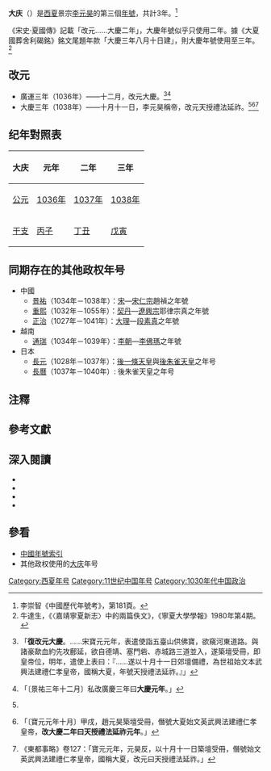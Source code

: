 {{Eranamebox|年号=大庆
|起讫时间= 1036年十二月－1038年十月
|政权= [[西夏|西夏]]
|帝王= 景宗[[李元昊|李元昊]]
|历时= 3年
|timeline= <timeline>
ImageSize  = width:200 height:50
PlotArea   = width:180 height:30 left:10 bottom:20
TimeAxis   = orientation:horizontal
DateFormat = yyyy
Period     = from:1032 till:1227
AlignBars  = early
ScaleMajor = increment:50 start:1032
Colors =
  id:canvas value:rgb(1,1,0.85)
BackgroundColors = canvas:canvas
PlotData =
  width:15 color:black
  bar:era from:start till:end
  bar:era from:1032 till:1048 color:red
  bar:era from:1036 till:1038 color:yellow
</timeline>
|说明= 大庆在<span style="color: red;">'''西夏'''</span>及李元昊時期的位置
}}
'''大庆'''（{{kj|1036年|十二月|1038年|十月}}）{{noteTag|李崇智作大慶年號終於1038年九月，根據《宋史·夏國傳》及《續資治通鑑長編》，改元天授禮法延祚在1038年農曆10月11日。}}是[[西夏|西夏]]景宗[[李元昊|李元昊]]的第三個[[年號|年號]]，共計3年。<ref>李崇智《中國歷代年號考》，第181頁。</ref>

《宋史·夏國傳》記載「改元……大慶二年」，大慶年號似乎只使用二年。據《大夏國葬舍利碣銘》銘文尾題年款「大慶三年八月十日建」，則大慶年號使用至三年。<ref>牛達生，《〈嘉靖寧夏新志〉中的兩篇佚文》，《寧夏大學學報》1980年第4期。</ref>

==改元==
*廣運三年（1036年）——十二月，改元大慶。<ref name="夏國傳">{{cite wikisource|title=宋史列傳卷第二百四十四外國一夏國上|last=脫脫|wslink=zh:宋史/卷485}}「'''復改元大慶'''。……宋寶元元年，表遣使詣五臺山供佛寶，欲窺河東道路。與諸豪歃血約先攻鄜延，欲自德靖、塞門砦、赤城路三道並入，遂築壇受冊，即皇帝位，明年，遣使上表曰：『……遂以十月十一日郊壇備禮，為世祖始文本武興法建禮仁孝皇帝，國稱大夏，年號天授禮法延祚。』」</ref><ref>{{cite wikisource|title=續資治通鑑長編卷一百十九|last=李燾|wslink=zh:續資治通鑑長編/卷119}}「〔景祐三年十二月〕私改廣慶三年曰'''大慶元年'''。」</ref>
*大慶三年（1038年）——十月十一日，李元昊稱帝，改元天授禮法延祚。<ref name="夏國傳"/><ref>{{cite wikisource|title=續資治通鑑長編卷一百十九|last=李燾|wslink=zh:續資治通鑑長編/卷122}}「〔寶元元年十月〕甲戌，趙元昊築壇受冊，僭號大夏始文英武興法建禮仁孝皇帝，'''改大慶二年曰天授禮法延祚元年'''。」</ref><ref>《東都事略》卷127：「寶元元年，元昊反，以十月十一日築壇受冊，僭號始文英武興法建禮仁孝皇帝，國稱大夏，改元曰天授禮法延祚。」</ref>

==纪年對照表==
{| class="wikitable"  style="text-align:center"
!大庆!!元年!!二年!!三年
|-
![[公元|公元]]
|[[1036年|1036年]]||[[1037年|1037年]]||[[1038年|1038年]]
|-
![[干支|干支]]
|[[丙子|丙子]]||[[丁丑|丁丑]]||[[戊寅|戊寅]]
|}

==同期存在的其他政权年号==
*中國
**[[景祐|景祐]]（1034年－1038年）：[[北宋|宋]]—[[宋仁宗|宋仁宗]]趙禎之年號
**[[重熙|重熙]]（1032年－1055年）：[[遼朝|契丹]]—[[遼興宗|遼興宗]]耶律宗真之年號
**[[正治_(大理)|正治]]（1027年－1041年）：[[大理國|大理]]—[[段素真|段素真]]之年號
*越南
**[[通瑞|通瑞]]（1034年－1039年）：[[李朝_(越南)|李朝]]—[[李佛瑪|李佛瑪]]之年號
*日本
**[[長元|長元]]（1028年－1037年）：[[後一條天皇|後一條天皇]]與[[後朱雀天皇|後朱雀天皇]]之年号
**[[長曆|長曆]]（1037年－1040年）: 後朱雀天皇之年号

==注釋==
{{NoteFoot}}

==參考文獻==
{{Reflist}}

==深入閱讀==
<div>
*{{Cite book|author=李崇智|title=中國歷代年號考|format=|url=|date=2004年12月|publisher=中華書局|location=北京|id=ISBN 7101025129}}
*{{Cite book|author=鄧洪波|title=東亞歷史年表|format=pdf|url=http://www.eastasia.ntu.edu.tw/chinese/05_a04.htm|date=2005年3月|publisher=國立臺灣大學東亞經典與文化研究計劃|location=臺北|id=ISBN 9789860005189|access-date=2021-12-06|archive-date=2007-08-25|archive-url=https://web.archive.org/web/20070825002742/http://www.eastasia.ntu.edu.tw/chinese/05_a04.htm|dead-url=no}}
*{{Cite book|author=長部和雄|title=西夏紀年考（上）|format=pdf|url=https://repository.kulib.kyoto-u.ac.jp/dspace/bitstream/2433/247949/1/shirin_018_3_420.pdf|date=1933年7月1日|publisher=京都大學|location=東京|id=ISBN|access-date=2021年12月18日|archive-date=2021年12月9日|archive-url=https://web.archive.org/web/20211209150023/https://repository.kulib.kyoto-u.ac.jp/dspace/bitstream/2433/247949/1/shirin_018_3_420.pdf|dead-url=no}}
*{{Cite book|author=長部和雄|title=西夏紀年考（下）|format=pdf|url=https://repository.kulib.kyoto-u.ac.jp/dspace/bitstream/2433/247970/1/shirin_018_4_657.pdf|date=1933年10月1日|publisher=京都大學|location=東京|id=ISBN|access-date=2021年12月18日|archive-date=2021年12月18日|archive-url=https://web.archive.org/web/20211218133522/https://repository.kulib.kyoto-u.ac.jp/dspace/bitstream/2433/247970/1/shirin_018_4_657.pdf}}
</div>

==參看==
*[[中国年号列表#西夏|中國年號索引]]
*其他政权使用的[[大庆|大庆]]年号

{{年号|[[广运_(西夏)|广运]]|[[中国年号列表|西夏年号]]|[[天授礼法延祚|天授礼法延祚]]}}
{{西夏年号}}

[[Category:西夏年号|Category:西夏年号]]
[[Category:11世纪中国年号|Category:11世纪中国年号]]
[[Category:1030年代中国政治|Category:1030年代中国政治]]